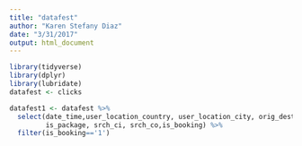 ```yaml
---
title: "datafest"
author: "Karen Stefany Diaz"
date: "3/31/2017"
output: html_document
---
```


```r
library(tidyverse)
library(dplyr)
library(lubridate)
datafest <- clicks
```

```r
datafest1 <- datafest %>%
  select(date_time,user_location_country, user_location_city, orig_destination_distance,
         is_package, srch_ci, srch_co,is_booking) %>%
  filter(is_booking=='1')
```

